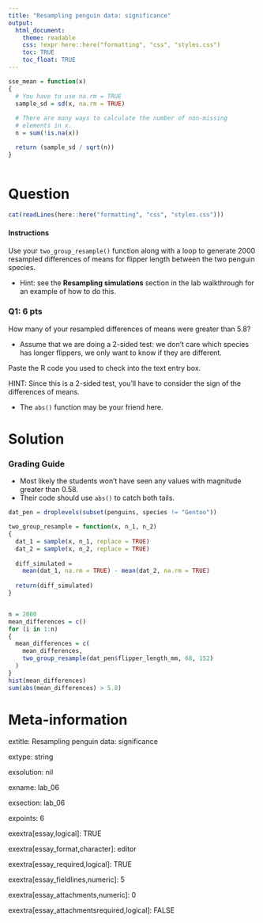 ```yaml
---
title: "Resampling penguin data: significance"
output:  
  html_document:
    theme: readable
    css: !expr here::here("formatting", "css", "styles.css")
    toc: TRUE
    toc_float: TRUE
---
```



```r

sse_mean = function(x) 
{
  # You have to use na.rm = TRUE
  sample_sd = sd(x, na.rm = TRUE)
   
  # There are many ways to calculate the number of non-missing
  # elements in x.
  n = sum(!is.na(x))

  return (sample_sd / sqrt(n))
}
  


```


Question
========

```r
cat(readLines(here::here("formatting", "css", "styles.css")))
```


<div class="instructionsborder">

#### Instructions

Use your `two_group_resample()` function along with a loop to generate 2000 resampled differences of means for flipper length between the two penguin species.

- Hint: see the **Resampling simulations** section in the lab walkthrough for an example of how to do this.

</div>


<div class="questionborder">

### Q1: 6 pts

How many of your resampled differences of means were greater than 5.8?

- Assume that we are doing a 2-sided test: we don't care which species has longer flippers, we only want to know if they are different.

Paste the R code you used to check into the text entry box.

</div>


<div class="hintborder"> 

HINT: Since this is a 2-sided test, you'll have to consider the sign of the differences of means.

  - The `abs()` function may be your friend here.

</div>


Solution
========



### Grading Guide

- Most likely the students won't have seen any values with magnitude greater than 0.58.
- Their code should use `abs()` to catch both tails.




```r
dat_pen = droplevels(subset(penguins, species != "Gentoo"))

two_group_resample = function(x, n_1, n_2) 
{
  dat_1 = sample(x, n_1, replace = TRUE)
  dat_2 = sample(x, n_2, replace = TRUE)
  
  diff_simulated = 
    mean(dat_1, na.rm = TRUE) - mean(dat_2, na.rm = TRUE)
  
  return(diff_simulated)
}


n = 2000
mean_differences = c()
for (i in 1:n)
{
  mean_differences = c(
    mean_differences,
    two_group_resample(dat_pen$flipper_length_mm, 68, 152)
  )
}
hist(mean_differences)
sum(abs(mean_differences) > 5.8)
```



Meta-information
================

extitle: Resampling penguin data: significance

extype: string

exsolution: nil

exname: lab_06

exsection: lab_06

expoints: 6

exextra[essay,logical]: TRUE

exextra[essay_format,character]: editor

exextra[essay_required,logical]: TRUE

exextra[essay_fieldlines,numeric]: 5

exextra[essay_attachments,numeric]: 0

exextra[essay_attachmentsrequired,logical]: FALSE



